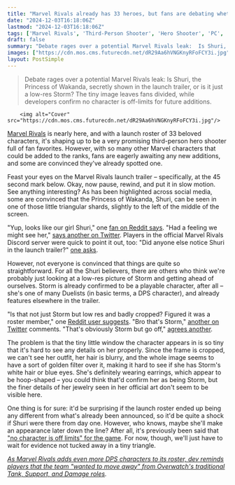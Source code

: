 ```yaml
---
title: "Marvel Rivals already has 33 heroes, but fans are debating whether another one was hidden in the launch trailer"
date: "2024-12-03T16:18:06Z"
lastmod: "2024-12-03T16:18:06Z"
tags: ['Marvel Rivals', 'Third-Person Shooter', 'Hero Shooter', 'PC', 'Console']
draft: false
summary: "Debate rages over a potential Marvel Rivals leak:  Is Shuri, the Princess of Wakanda, secretly shown in the launch trailer, or is it just a low-res Storm?  The tiny image leaves fans divided, while developers confirm no character is off-limits for future additions."
images: ["https://cdn.mos.cms.futurecdn.net/dR29Aa6hVNGKnyRFoFCY3i.jpg"]
layout: PostSimple
---
```

> Debate rages over a potential Marvel Rivals leak:  Is Shuri, the Princess of Wakanda, secretly shown in the launch trailer, or is it just a low-res Storm?  The tiny image leaves fans divided, while developers confirm no character is off-limits for future additions.


        <img alt="Cover" src="https://cdn.mos.cms.futurecdn.net/dR29Aa6hVNGKnyRFoFCY3i.jpg"/>
        
[<u>Marvel Rivals</u>](https://www.gamesradar.com/games/third-person-shooter/marvel-rivals-guide/) is nearly here, and with a launch roster of 33 beloved characters, it's shaping up to be a very promising third-person hero shooter full of fan favorites. However, with so many other Marvel characters that could be added to the ranks, fans are eagerly awaiting any new additions, and some are convinced they've already spotted one. 

Feast your eyes on the Marvel Rivals launch trailer – specifically, at the 45 second mark below. Okay, now pause, rewind, and put it in slow motion. See anything interesting? As has been highlighted across social media, some are convinced that the Princess of Wakanda, Shuri, can be seen in one of those little triangular shards, slightly to the left of the middle of the screen. 

"Yup, looks like our girl Shuri," one [<u>fan on Reddit says</u>](https://www.reddit.com/r/marvelrivals/comments/1h41kig/comment/lzuz597/?utm_source=share&utm_medium=web3x&utm_name=web3xcss&utm_term=1&utm_content=share_button). "Had a feeling we might see her," [<u>says another on Twitter</u>](https://x.com/MrRichTheMan/status/1863307116041183264). Players in the official Marvel Rivals Discord server were quick to point it out, too: "Did anyone else notice Shuri in the launch trailer?" [<u>one asks</u>](https://discord.com/channels/1193841000108531764/1202076175355355176/1312955569417752717). 

However, not everyone is convinced that things are quite so straightforward. For all the Shuri believers, there are others who think we're probably just looking at a low-res picture of Storm and getting ahead of ourselves. Storm is already confirmed to be a playable character, after all – she's one of many Duelists (in basic terms, a DPS character), and already features elsewhere in the trailer.

"Is that not just Storm but low res and badly cropped? Figured it was a roster member," one [<u>Reddit user suggests</u>](https://www.reddit.com/r/marvelrivals/comments/1h41kig/comment/lzv4q3n/?utm_source=share&utm_medium=web3x&utm_name=web3xcss&utm_term=1&utm_content=share_button). "Bro that's Storm," [<u>another on Twitter</u>](https://x.com/Aishejwiahss/status/1863284512219685341) comments. "That's obviously Storm but go off," [<u>agrees another</u>](https://x.com/Super_X64/status/1863275150822740314).

The problem is that the tiny little window the character appears in is so tiny that it's hard to see any details on her properly. Since the frame is cropped, we can't see her outfit, her hair is blurry, and the whole image seems to have a sort of golden filter over it, making it hard to see if she has Storm's white hair or blue eyes. She's definitely wearing earrings, which appear to be hoop-shaped – you could think that'd confirm her as being Storm, but the finer details of her jewelry seen in her official art don't seem to be visible here. 

One thing is for sure: it'd be surprising if the launch roster ended up being any different from what's already been announced, so it'd be quite a shock if Shuri were there from day one. However, who knows, maybe she'll make an appearance later down the line? After all, it's previously been said that [<u>"no character is off limits" for the game</u>](https://www.gamesradar.com/games/third-person-shooter/as-marvel-rivals-roster-grows-the-team-has-no-limits-on-future-heroes-we-had-over-9000-characters-to-pick-from/). For now, though, we'll just have to wait for evidence not tucked away in a tiny triangle.

[<u><em>As Marvel Rivals adds even more DPS characters to its roster, dev reminds players that the team "wanted to move away" from Overwatch's traditional Tank, Support, and Damage roles</em></u>](https://www.gamesradar.com/games/third-person-shooter/as-marvel-rivals-adds-even-more-dps-characters-to-its-roster-dev-reminds-players-that-the-team-wanted-to-move-away-from-overwatchs-traditional-tank-support-and-damage-roles/)*.*
        